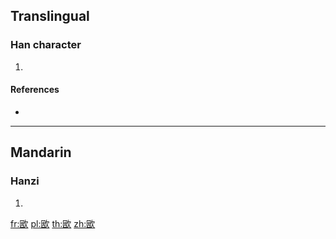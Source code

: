 ==Translingual==

===Han character===
{{Han char|rn=76|rad=欠|as=06|sn=10|four=67082|canj=WKNO}}

# {{defn|Han|sort=欠06}}

====References====
* {{Han ref|kx=0567.200|dkj=16062|dj=0955.380|hdz=32138.100|uh=6B2D|ud=27437|bh=D1F7|bd=53751}}

----

==Mandarin==

===Hanzi===
{{cmn-hanzi|pin=[[hē]] ([[he1]]), [[yì]] ([[yi4]])|wg=ho<sup>1</sup>, i<sup>4</sup>}}

# {{defn|lang=cmn|sort=欠06}}

[[fr:欭]]
[[pl:欭]]
[[th:欭]]
[[zh:欭]]